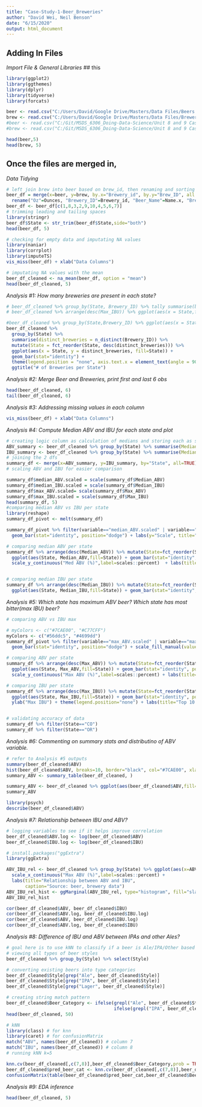 ```yaml
---
title: "Case-Study-1-Beer_Breweries"
author: "David Wei, Neil Benson"
date: "6/15/2020"
output: html_document
---
```


## Adding In Files
_Import File & General Libraries_
## this 
```r
library(ggplot2) 
library(ggthemes)
library(dplyr) 
library(tidyverse)
library(forcats)

beer <- read.csv("C:/Users/David/Google Drive/Masters/Data Files/Beers.csv")
brew <- read.csv("C:/Users/David/Google Drive/Masters/Data Files/Breweries.csv")
#beer <- read.csv("C:/Git/MSDS_6306_Doing-Data-Science/Unit 8 and 9 Case Study 1/Beers.csv")
#brew <- read.csv("C:/Git/MSDS_6306_Doing-Data-Science/Unit 8 and 9 Case Study 1/Breweries.csv")

head(beer,5)
head(brew, 5)
```

## Once the files are merged in, 
_Data Tidying_
```r
# left join brew into beer based on brew_id, then renaming and sorting columns
beer_df = merge(x=beer, y=brew, by.x="Brewery_id", by.y="Brew_ID", all.x=TRUE) %>% 
  rename("Oz"=Ounces, "Brewery_ID"=Brewery_id, "Beer_Name"=Name.x, "Brewery_Name" =Name.y)
beer_df <- beer_df[c(1,8,3,2,9,10,4,5,6,7)]
# trimming leading and tailing spaces
library(stringr)
beer_df$State <- str_trim(beer_df$State,side="both")
head(beer_df, 5)

# checking for empty data and imputating NA values
library(naniar)
library(corrplot)
library(imputeTS)
vis_miss(beer_df) + xlab("Data Columns")

# imputating NA values with the mean
beer_df_cleaned <- na_mean(beer_df, option = "mean")
head(beer_df_cleaned, 5)
```

_Analysis #1: How many breweries are present in each state?_
```r
# beer_df_cleaned %>% group_by(State, Brewery_ID) %>% tally summarise(brew_count_per_state = count())
# beer_df_cleaned %>% arrange(desc(Max_IBU)) %>% ggplot(aes(x = State,fill=State)) + geom_histogram(stat="count") + theme(legend.position = "none") + ggtitle("# of Breweries per State")

#beer_df_cleaned %>% group_by(State,Brewery_ID) %>% ggplot(aes(x = State,fill=State)) + geom_bar(stat="count") + theme(legend.position = "none") + ggtitle("# of Breweries per State")
beer_df_cleaned %>%
  group_by(State) %>%
  summarise(distinct_breweries = n_distinct(Brewery_ID)) %>% 
  mutate(State = fct_reorder(State, desc(distinct_breweries))) %>%
  ggplot(aes(x = State, y = distinct_breweries, fill=State)) + 
  geom_bar(stat="identity") + 
  theme(legend.position = "none", axis.text.x = element_text(angle = 90, vjust = 0.5, hjust=1, size = 8)) + 
  ggtitle("# of Breweries per State")

```
_Analysis #2: Merge Beer and Breweries, print first and last 6 obs_
```r
head(beer_df_cleaned, 6)
tail(beer_df_cleaned, 6)
```
_Analysis #3: Addressing missing values in each column_
```r
vis_miss(beer_df) + xlab("Data Columns")
```
_Analysis #4: Compute Median ABV and IBU for each state and plot_
```r
# creating logic column as calculation of medians and storing each as seperate dfs
ABV_summary <- beer_df_cleaned %>% group_by(State) %>% summarise(Median_ABV=median(ABV), Max_ABV=max(ABV)) %>% as.data.frame()
IBU_summary <- beer_df_cleaned %>% group_by(State) %>% summarise(Median_IBU=median(IBU), Max_IBU=max(IBU)) %>% as.data.frame()
# joining the 2 dfs
summary_df <- merge(x=ABV_summary, y=IBU_summary, by="State", all=TRUE)
# scaling ABV and IBU for easier comparison

summary_df$median_ABV.scaled = scale(summary_df$Median_ABV)
summary_df$median_IBU.scaled = scale(summary_df$Median_IBU)
summary_df$max_ABV.scaled= scale(summary_df$Max_ABV)
summary_df$max_IBU.scaled = scale(summary_df$Max_IBU)
head(summary_df, 5)
#comparing median ABV vs IBU per state
library(reshape)
summary_df_pivot <- melt(summary_df)

summary_df_pivot %>% filter(variable=="median_ABV.scaled" | variable=="median_IBU.scaled") %>% ggplot(aes(State,value,fill=variable)) + theme(legend.position = "none", axis.text.x = element_text(angle = 90, vjust = 0.5, hjust=1, size = 8)) + 
  geom_bar(stat="identity", position="dodge") + labs(y="Scale", title="Comparison of Median ABV vs IBU per State")

# comparing median ABV per state
summary_df %>% arrange(desc(Median_ABV)) %>% mutate(State=fct_reorder(State, Median_ABV)) %>% 
  ggplot(aes(State, Median_ABV,fill=State)) + geom_bar(stat="identity", position="dodge", fill="#F8766D") + theme(legend.position = "none", axis.text.x = element_text(angle = 90, vjust = 0.5, hjust=1, size = 8)) + 
  scale_y_continuous("Med ABV (%)",label=scales::percent)  + labs(title="Median ABV per State")


# comparing median IBU per state
summary_df %>% arrange(desc(Median_IBU)) %>% mutate(State=fct_reorder(State, Median_IBU)) %>%
  ggplot(aes(State, Median_IBU,fill=State)) + geom_bar(stat="identity", position="dodge",fill="#00BFC4") + theme(legend.position = "none", axis.text.x = element_text(angle = 90, vjust = 0.5, hjust=1, size = 8))+ labs(title="Median IBU per State")

```
_Analysis #5: Which state has maximum ABV beer? Which state has most bitter(max IBU) beer?_
```r
# comparing ABV vs IBU max

# myColors <- c("#7CAE00", "#C77CFF")
myColors <- c("#56ddc5", "#4699dd")
summary_df_pivot %>% filter(variable=="max_ABV.scaled" | variable=="max_IBU.scaled") %>% ggplot(aes(State,value,fill=variable)) + theme(legend.position = "none", axis.text.x = element_text(angle = 90, vjust = 0.5, hjust=1, size = 8)) + 
  geom_bar(stat="identity", position="dodge") + scale_fill_manual(values=myColors) + labs(y="Scale", title="Comparison of Max ABV vs IBU per State")

# comparing ABV per state
summary_df %>% arrange(desc(Max_ABV)) %>% mutate(State=fct_reorder(State, Max_ABV)) %>% slice(1:10) %>% 
  ggplot(aes(State, Max_ABV,fill=State)) + geom_bar(stat="identity", position="dodge",fill="#56ddc5") + theme(legend.position="none") + 
  scale_y_continuous("Max ABV (%)",label=scales::percent) + labs(title="Top 10 States with Most Alcoholic Beers")

# comparing IBU per state
summary_df %>% arrange(desc(Max_IBU)) %>% mutate(State=fct_reorder(State, Max_IBU)) %>% slice(1:10) %>%
  ggplot(aes(State, Max_IBU,fill=State)) + geom_bar(stat="identity", position="dodge",fill="#4699dd") + 
  ylab("Max IBU") + theme(legend.position="none") + labs(title="Top 10 States with Most Bitter Beers")


# validating accuracy of data
summary_df %>% filter(State=="CO")
summary_df %>% filter(State=="OR")
```

_Analysis #6: Commenting on summary stats and distributino of ABV variable._
```r
# refer to Analysis #5 outputs
summary(beer_df_cleaned$ABV)
hist(beer_df_cleaned$ABV, breaks=10, border="black", col="#7CAE00", xlab="ABV (%)", main="Beer ABV Distribution")
summary_ABV <- summary_table(beer_df_cleaned, )

summary_ABV <- beer_df_cleaned %>% ggplot(aes(beer_df_cleaned$ABV,fill=State)) + geom_density()
summary_ABV

library(psych)
describe(beer_df_cleaned$ABV)

```
_Analysis #7: Relationship between IBU and ABV?_
```r
# logging variables to see if it helps improve correlation
beer_df_cleaned$ABV.log <- log(beer_df_cleaned$ABV)
beer_df_cleaned$IBU.log <- log(beer_df_cleaned$IBU)

# install.packages("ggExtra")
library(ggExtra)

ABV_IBU_rel <- beer_df_cleaned %>% group_by(State) %>% ggplot(aes(x=ABV, y=IBU)) + geom_point() + geom_smooth(method="lm") +
  scale_x_continuous("Max ABV (%)",label=scales::percent) + 
  labs(title="Relationship between ABV and IBU",
       caption="Source: beer, brewery data")
ABV_IBU_rel_hist <- ggMarginal(ABV_IBU_rel, type="histogram", fill="slateblue")#, xparams=list(bins=10), yparams=list(bins=10))
ABV_IBU_rel_hist

cor(beer_df_cleaned$ABV, beer_df_cleaned$IBU)
cor(beer_df_cleaned$ABV.log, beer_df_cleaned$IBU.log)
cor(beer_df_cleaned$ABV, beer_df_cleaned$IBU.log)
cor(beer_df_cleaned$ABV.log, beer_df_cleaned$IBU)
```
_Analysis #8: Difference of IBU and ABV between IPAs and other Ales?_
```r
# goal here is to use kNN to classify if a beer is Ale/IPA/Other based on it's ABV and IBU
# viewing all types of beer styles
beer_df_cleaned %>% group_by(Style) %>% select(Style)

# converting existing beers into type categories
beer_df_cleaned$Style[grep("Ale", beer_df_cleaned$Style)]
beer_df_cleaned$Style[grep("IPA", beer_df_cleaned$Style)]
beer_df_cleaned$Style[grep("Lager", beer_df_cleaned$Style)]

# creating string match pattern
beer_df_cleaned$Beer_Category <- ifelse(grepl("Ale", beer_df_cleaned$Style), "Ale", 
                                        ifelse(grepl("IPA", beer_df_cleaned$Style) | grepl("India Pale Ales", beer_df_cleaned$Style), "IPA", "Other"))
head(beer_df_cleaned, 50)

# kNN
library(class) # for knn
library(caret) # for confusionMatrix
match("ABV", names(beer_df_cleaned)) # column 7
match("IBU", names(beer_df_cleaned)) # column 8
# running kNN k=5

knn.cv(beer_df_cleaned[,c(7,8)],beer_df_cleaned$Beer_Category,prob = TRUE, k = 5)
beer_df_cleaned$pred_beer_cat <- knn.cv(beer_df_cleaned[,c(7,8)],beer_df_cleaned$Beer_Category,prob = TRUE, k = 5)
confusionMatrix(table(beer_df_cleaned$pred_beer_cat,beer_df_cleaned$Beer_Category))
```

_Analysis #9: EDA inference_
```r
head(beer_df_cleaned, 5)
```

